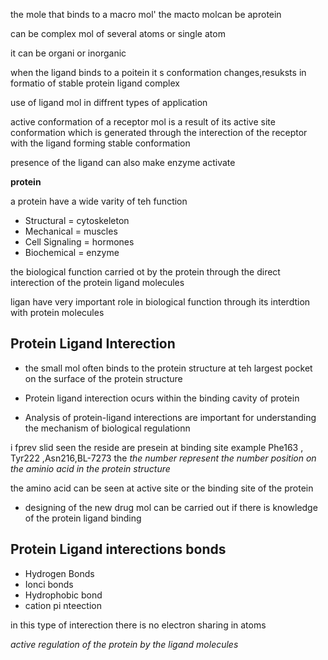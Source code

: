 

<BlogTitle title="Understanding the structure of ligand 🍔" description="" />

the mole that binds to a macro mol'
the macto molcan be aprotein

can be complex mol of several atoms or single atom

it can be organi or inorganic


when the ligand binds to a poitein it s conformation changes,resuksts in formatio of stable protein ligand complex

use of ligand mol in diffrent types of application

active conformation of a receptor mol is a result of its active site conformation which is generated through the interection of the receptor with the ligand forming stable conformation


presence of the ligand can also make enzyme activate


**protein** 

a protein have a wide varity of teh function

* Structural                    =  cytoskeleton
* Mechanical                    = muscles
* Cell Signaling                =   hormones
* Biochemical                   =   enzyme

the biological function carried ot by the protein through the direct interection of the protein ligand molecules

ligan have very important role in biological function through its interdtion with protein molecules

## Protein Ligand Interection

* the small mol often binds to the protein structure at teh largest pocket on the surface of the protein structure

* Protein ligand interection ocurs within the binding cavity of protein

* Analysis of protein-ligand interections are important for understanding the mechanism of biological regulationn

i fprev slid seen the reside are presein at binding site
example Phe163 , Tyr222 ,Asn216,BL-7273  the *the number represent the number position on the aminio acid in the protein structure*

the amino acid can be seen at active site or the binding site of the protein

* designing of the new drug mol can be carried  out if there is knowledge of the protein ligand binding


## Protein Ligand interections bonds

* Hydrogen Bonds
* Ionci bonds
* Hydrophobic bond
* cation pi nteection


in this type of interection there is no electron sharing in atoms

*active regulation of the protein by the ligand molecules* 
